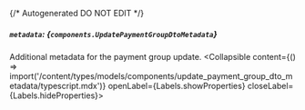 {/* Autogenerated DO NOT EDIT  */}

##### `metadata`: *{`components.UpdatePaymentGroupDtoMetadata`}*
Additional metadata for the payment group update.
<Collapsible content={() => import('/content/types/models/components/update_payment_group_dto_metadata/typescript.mdx')} openLabel={Labels.showProperties} closeLabel={Labels.hideProperties}>
</Collapsible>



